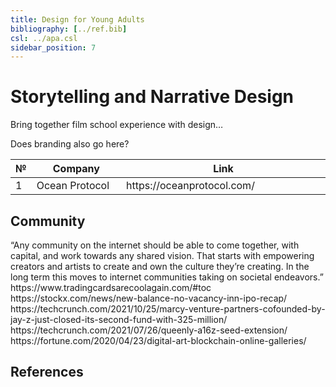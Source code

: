 ```yaml
---
title: Design for Young Adults
bibliography: [../ref.bib]
csl: ../apa.csl
sidebar_position: 7
---
```


# Storytelling and Narrative Design

Bring together film school experience with design...

Does branding also go here?

| №   | Company                                                                       | Link                                     |
| --- | ------------------- | ------------------------------------------- |
| 1   | Ocean Protocol         | https://oceanprotocol.com/     |



## Community


“Any community on the internet should be able to come together, with capital, and work towards any shared vision. That starts with empowering creators and artists to create and own the culture they’re creating. In the long term this moves to internet communities taking on societal endeavors.”
https://www.tradingcardsarecoolagain.com/#toc
https://stockx.com/news/new-balance-no-vacancy-inn-ipo-recap/
https://techcrunch.com/2021/10/25/marcy-venture-partners-cofounded-by-jay-z-just-closed-its-second-fund-with-325-million/
https://techcrunch.com/2021/07/26/queenly-a16z-seed-extension/
https://fortune.com/2020/04/23/digital-art-blockchain-online-galleries/


## References